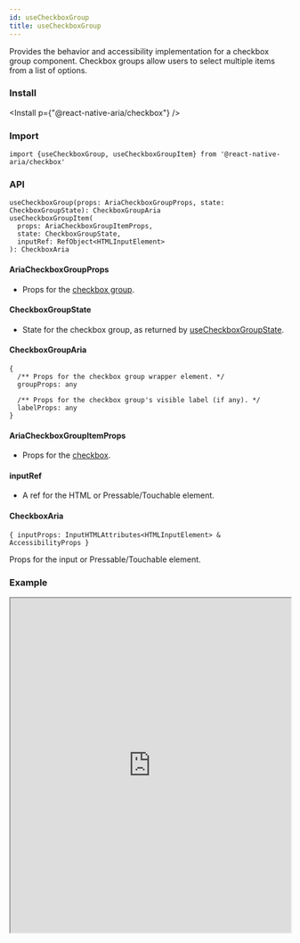 ```yaml
---
id: useCheckboxGroup
title: useCheckboxGroup
---
```



Provides the behavior and accessibility implementation for a checkbox group component. Checkbox groups allow users to select multiple items from a list of options.

### Install

<Install p={"@react-native-aria/checkbox"} />

### Import

```
import {useCheckboxGroup, useCheckboxGroupItem} from '@react-native-aria/checkbox'
```

### API

```
useCheckboxGroup(props: AriaCheckboxGroupProps, state: CheckboxGroupState): CheckboxGroupAria
useCheckboxGroupItem(
  props: AriaCheckboxGroupItemProps,
  state: CheckboxGroupState,
  inputRef: RefObject<HTMLInputElement>
): CheckboxAria
```

#### AriaCheckboxGroupProps

- Props for the [checkbox group](https://react-spectrum.adobe.com/react-aria/useCheckboxGroup.html).

#### CheckboxGroupState

- State for the checkbox group, as returned by [useCheckboxGroupState](https://react-spectrum.adobe.com/react-stately/useCheckboxGroupState.html).

#### CheckboxGroupAria

```
{
  /** Props for the checkbox group wrapper element. */
  groupProps: any

  /** Props for the checkbox group's visible label (if any). */
  labelProps: any
}
```

#### AriaCheckboxGroupItemProps

- Props for the [checkbox](https://react-spectrum.adobe.com/react-aria/useCheckbox.html).

#### inputRef

- A ref for the HTML or Pressable/Touchable element.

#### CheckboxAria

```
{ inputProps: InputHTMLAttributes<HTMLInputElement> & AccessibilityProps }
```

Props for the input or Pressable/Touchable element.

### Example

<iframe
  src="https://snack.expo.io/embedded/@nishanbende/checkbox?preview=true&platform=web&theme=dark"
  height="600"
  width="100%"
/>

<!-- ## For web

Refer for usage [Checkbox](https://react-spectrum.adobe.com/react-aria/Checkbox.html)

## For iOS/Android -->
